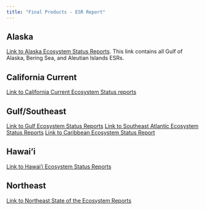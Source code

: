 ```yaml
---
title: "Final Products - ESR Report"
---
```


## Alaska
[Link to Alaska Ecosystem Status Reports](https://www.fisheries.noaa.gov/alaska/ecosystems/ecosystem-status-reports-gulf-alaska-bering-sea-and-aleutian-islands). This link contains all Gulf of Alaska, Bering Sea, and Aleutian Islands ESRs.

## California Current
[Link to California Current Ecosystem Status reports](https://www.integratedecosystemassessment.noaa.gov/regions/california-current/california-current-reports)

## Gulf/Southeast
[Link to Gulf Ecosystem Status Reports](https://www.integratedecosystemassessment.noaa.gov/regions/gulf-mexico/gulf-america-ecosystem-status-reports#gulf-of-mexico-ecosystem-status-report)
[Link to Southeast Atlantic Ecosystem Status Reports](https://www.integratedecosystemassessment.noaa.gov/regions/gulf-mexico/south-atlantic-ecosystem-status-report)
[Link to Caribbean Ecosystem Status Report](https://repository.library.noaa.gov/view/noaa/71118)

## Hawai'i
[Link to Hawai'i Ecosystem Status Reports](https://www.integratedecosystemassessment.noaa.gov/regions/hawaii/hawaii-ecosystem-status-reports)

## Northeast
[Link to Northeast State of the Ecosystem Reports](https://www.fisheries.noaa.gov/new-england-mid-atlantic/ecosystems/state-ecosystem-reports-northeast-us-shelf)
